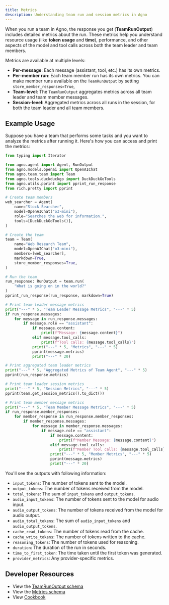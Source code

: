 ```yaml
---
title: Metrics
description: Understanding team run and session metrics in Agno
---
```


When you run a team in Agno, the response you get (**TeamRunOutput**) includes detailed metrics about the run. These metrics help you understand resource usage (like **token usage** and **time**), performance, and other aspects of the model and tool calls across both the team leader and team members.

Metrics are available at multiple levels:
- **Per-message**: Each message (assistant, tool, etc.) has its own metrics.
- **Per-member run**: Each team member run has its own metrics. You can make member runs available on the `TeamRunOutput` by setting `store_member_responses=True`,
- **Team-level**: The `TeamRunOutput` aggregates metrics across all team leader and team member messages.
- **Session-level**: Aggregated metrics across all runs in the session, for both the team leader and all team members.


## Example Usage
Suppose you have a team that performs some tasks and you want to analyze the metrics after running it. Here's how you can access and print the metrics:

```python
from typing import Iterator

from agno.agent import Agent, RunOutput
from agno.models.openai import OpenAIChat
from agno.team.team import Team
from agno.tools.duckduckgo import DuckDuckGoTools
from agno.utils.pprint import pprint_run_response
from rich.pretty import pprint

# Create team members
web_searcher = Agent(
    name="Stock Searcher",
    model=OpenAIChat("o3-mini"),
    role="Searches the web for information.",
    tools=[DuckDuckGoTools()],
)

# Create the team
team = Team(
    name="Web Research Team",
    model=OpenAIChat("o3-mini"),
    members=[web_searcher],
    markdown=True,
    store_member_responses=True,
)

# Run the team
run_response: RunOutput = team.run(
    "What is going on in the world?"
)
pprint_run_response(run_response, markdown=True)

# Print team leader message metrics
print("---" * 5, "Team Leader Message Metrics", "---" * 5)
if run_response.messages:
    for message in run_response.messages:
        if message.role == "assistant":
            if message.content:
                print(f"Message: {message.content}")
            elif message.tool_calls:
                print(f"Tool calls: {message.tool_calls}")
            print("---" * 5, "Metrics", "---" * 5)
            pprint(message.metrics)
            print("---" * 20)

# Print aggregated team leader metrics
print("---" * 5, "Aggregated Metrics of Team Agent", "---" * 5)
pprint(run_response.metrics)

# Print team leader session metrics
print("---" * 5, "Session Metrics", "---" * 5)
pprint(team.get_session_metrics().to_dict())

# Print team member message metrics
print("---" * 5, "Team Member Message Metrics", "---" * 5)
if run_response.member_responses:
    for member_response in run_response.member_responses:
        if member_response.messages:
            for message in member_response.messages:
                if message.role == "assistant":
                    if message.content:
                        print(f"Member Message: {message.content}")
                    elif message.tool_calls:
                        print(f"Member Tool calls: {message.tool_calls}")
                    print("---" * 5, "Member Metrics", "---" * 5)
                    pprint(message.metrics)
                    print("---" * 20)
```

You'll see the outputs with following information:

- `input_tokens`: The number of tokens sent to the model.
- `output_tokens`: The number of tokens received from the model.
- `total_tokens`: The sum of `input_tokens` and `output_tokens`.
- `audio_input_tokens`: The number of tokens sent to the model for audio input.
- `audio_output_tokens`: The number of tokens received from the model for audio output.
- `audio_total_tokens`: The sum of `audio_input_tokens` and `audio_output_tokens`.
- `cache_read_tokens`: The number of tokens read from the cache.
- `cache_write_tokens`: The number of tokens written to the cache.
- `reasoning_tokens`: The number of tokens used for reasoning.
- `duration`: The duration of the run in seconds.
- `time_to_first_token`: The time taken until the first token was generated.
- `provider_metrics`: Any provider-specific metrics.

## Developer Resources

- View the [TeamRunOutput schema](/reference/teams/run-response)
- View the [Metrics schema](/reference/agents/metrics)
- View [Cookbook](https://github.com/agno-agi/agno/tree/v2.0/cookbook/teams/metrics/01_team_metrics.py)
